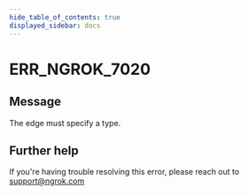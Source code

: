 ```yaml
---
hide_table_of_contents: true
displayed_sidebar: docs
---
```



# ERR_NGROK_7020

## Message

The edge must specify a type.

<ErrorDetails error="err_ngrok_7020" />

## Further help

If you're having trouble resolving this error, please reach out to [support@ngrok.com](mailto:support@ngrok.com?subject=Help%20with%20ERR_NGROK_7020)
